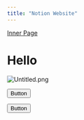 ```yaml
---
title: "Notion Website"
---
```




[Inner Page](/nested-notion-pages/e9503badf9524a598ee1d55ba944799a/1f3c3216c6ab4191ba056a0853cecaf6)

# Hello

<Block width="800px" >

![Untitled.png](/Untitled.png)

</Block>



<button shape="pill">Button</button>

<button shape="pill" kind="secondary">Button</button>





